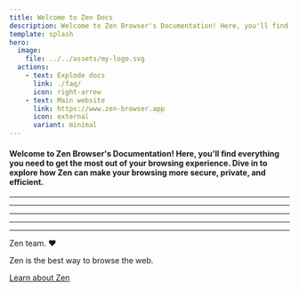 ```yaml
---
title: Welcome to Zen Docs
description: Welcome to Zen Browser's Documentation! Here, you'll find everything you need to get the most out of your browsing experience.  Dive in to explore how Zen can make your browsing more secure, private, and efficient.
template: splash
hero:
  image:
    file: ../../assets/my-logo.svg
  actions:
    - text: Explode docs
      link: ./faq/
      icon: right-arrow
    - text: Main website
      link: https://www.zen-browser.app
      icon: external
      variant: minimal
---
```




#### Welcome to Zen Browser's Documentation! Here, you'll find everything you need to get the most out of your browsing experience.  Dive in to explore how Zen can make your browsing more secure, private, and efficient.

---
---
---
---
---

<Cardme/>

<AboutAstro title="Brought to you by">
Zen team. ❤️

Zen is the best way to browse the web.

[Learn about Zen](https://www.zen-browser.app/)

</AboutAstro>